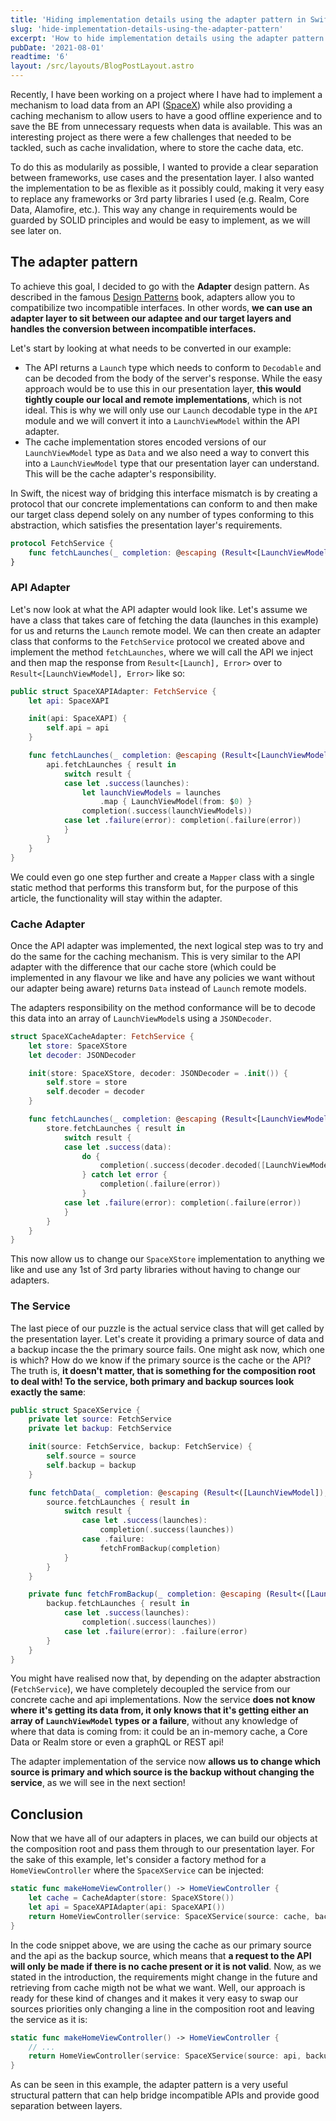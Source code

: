 ```yaml
---
title: 'Hiding implementation details using the adapter pattern in Swift'
slug: 'hide-implementation-details-using-the-adapter-pattern'
excerpt: 'How to hide implementation details using the adapter pattern and decoupling multiple layers of an application, making it easy to test and adapt.'
pubDate: '2021-08-01'
readtime: '6'
layout: /src/layouts/BlogPostLayout.astro
---
```


Recently, I have been working on a project where I have had to implement a mechanism to load data from an API ([SpaceX](https://documenter.getpostman.com/view/2025350/RWaEzAiG?version=latest)) while also providing a caching mechanism to allow users to have a good offline experience and to save the BE from unnecessary requests when data is available. This was an interesting project as there were a few challenges that needed to be tackled, such as cache invalidation, where to store the cache data, etc.

To do this as modularily as possible, I wanted to provide a clear separation between frameworks, use cases and the presentation layer. I also wanted the implementation to be as flexible as it possibly could, making it very easy to replace any frameworks or 3rd party libraries I used (e.g. Realm, Core Data, Alamofire, etc.). This way any change in requirements would be guarded by SOLID principles and would be easy to implement, as we will see later on.

## The adapter pattern

To achieve this goal, I decided to go with the **Adapter** design pattern. As described in the famous [Design Patterns](https://www.amazon.co.uk/Design-patterns-elements-reusable-object-oriented/dp/0201633612) book, adapters allow you to compatibilize two incompatible interfaces. In other words, **we can use an adapter layer to sit between our adaptee and our target layers and handles the conversion between incompatible interfaces.**

Let's start by looking at what needs to be converted in our example:

- The API returns a `Launch` type which needs to conform to `Decodable` and can be decoded from the body of the server's response. While the easy approach would be to use this in our presentation layer, **this would tightly couple our local and remote implementations**, which is not ideal. This is why we will only use our `Launch` decodable type in the `API` module and we will convert it into a `LaunchViewModel` within the API adapter.
- The cache implementation stores encoded versions of our `LaunchViewModel` type as `Data` and we also need a way to convert this into a `LaunchViewModel` type that our presentation layer can understand. This will be the cache adapter's responsibility.

In Swift, the nicest way of bridging this interface mismatch is by creating a protocol that our concrete implementations can conform to and then make our target class depend solely on any number of types conforming to this abstraction, which satisfies the presentation layer's requirements.

```swift:FetchService.swift
protocol FetchService {
    func fetchLaunches(_ completion: @escaping (Result<[LaunchViewModel], Error>) -> Void)
}
```

### API Adapter

Let's now look at what the API adapter would look like. Let's assume we have a class that takes care of fetching the data (launches in this example) for us and returns the `Launch` remote model. We can then create an adapter class that conforms to the `FetchService` protocol we created above and implement the method `fetchLaunches`, where we will call the API we inject and then map the response from `Result<[Launch], Error>` over to `Result<[LaunchViewModel], Error>` like so:

```swift:SpaceXAPIAdapter.swift
public struct SpaceXAPIAdapter: FetchService {
    let api: SpaceXAPI

    init(api: SpaceXAPI) {
        self.api = api
    }

    func fetchLaunches(_ completion: @escaping (Result<[LaunchViewModel], Error>) -> Void) {
        api.fetchLaunches { result in
            switch result {
            case let .success(launches):
                let launchViewModels = launches
                    .map { LaunchViewModel(from: $0) }
                completion(.success(launchViewModels))
            case let .failure(error): completion(.failure(error))
            }
        }
    }
}
```

We could even go one step further and create a `Mapper` class with a single static method that performs this transform but, for the purpose of this article, the functionality will stay within the adapter.

### Cache Adapter

Once the API adapter was implemented, the next logical step was to try and do the same for the caching mechanism. This is very similar to the API adapter with the difference that our cache store (which could be implemented in any flavour we like and have any policies we want without our adapter being aware) returns `Data` instead of `Launch` remote models.

The adapters responsibility on the method conformance will be to decode this data into an array of `LaunchViewModel`s using a `JSONDecoder`.

```swift:SpaceXCacheAdapter.swift
struct SpaceXCacheAdapter: FetchService {
    let store: SpaceXStore
    let decoder: JSONDecoder

    init(store: SpaceXStore, decoder: JSONDecoder = .init()) {
        self.store = store
        self.decoder = decoder
    }

    func fetchLaunches(_ completion: @escaping (Result<[LaunchViewModel], Error>) -> Void) {
        store.fetchLaunches { result in
            switch result {
            case let .success(data):
                do {
                    completion(.success(decoder.decoded([LaunchViewModel].self, data)))
                } catch let error {
                    completion(.failure(error))
                }
            case let .failure(error): completion(.failure(error))
            }
        }
    }
}
```

This now allow us to change our `SpaceXStore` implementation to anything we like and use any 1st of 3rd party libraries without having to change our adapters.

### The Service

The last piece of our puzzle is the actual service class that will get called by the presentation layer. Let's create it providing a primary source of data and a backup incase the the primary source fails. One might ask now, which one is which? How do we know if the primary source is the cache or the API? The truth is, **it doesn't matter, that is something for the composition root to deal with! To the service, both primary and backup sources look exactly the same**:

```swift:SpaceXService.swift
public struct SpaceXService {
    private let source: FetchService
    private let backup: FetchService

    init(source: FetchService, backup: FetchService) {
        self.source = source
        self.backup = backup
    }

    func fetchData(_ completion: @escaping (Result<([LaunchViewModel]), Error>) -> Void) {
        source.fetchLaunches { result in
            switch result {
                case let .success(launches):
                    completion(.success(launches))
                case .failure:
                    fetchFromBackup(completion)
            }
        }
    }

    private func fetchFromBackup(_ completion: @escaping (Result<([LaunchViewModel]), Error>) -> Void) {
        backup.fetchLaunches { result in
            case let .success(launches):
                completion(.success(launches))
            case let .failure(error): .failure(error)
        }
    }
}
```

You might have realised now that, by depending on the adapter abstraction (`FetchService`), we have completely decoupled the service from our concrete cache and api implementations. Now the service **does not know where it's getting its data from, it only knows that it's getting either an array of `LaunchViewModel` types or a failure**, without any knowledge of where that data is coming from: it could be an in-memory cache, a Core Data or Realm store or even a graphQL or REST api!

The adapter implementation of the service now **allows us to change which source is primary and which source is the backup without changing the service**, as we will see in the next section!

## Conclusion

Now that we have all of our adapters in places, we can build our objects at the composition root and pass them through to our presentation layer. For the sake of this example, let's consider a factory method for a `HomeViewController` where the `SpaceXService` can be injected:

```swift:Coordinator.swift
static func makeHomeViewController() -> HomeViewController {
    let cache = CacheAdapter(store: SpaceXStore())
    let api = SpaceXAPIAdapter(api: SpaceXAPI())
    return HomeViewController(service: SpaceXService(source: cache, backup: api))
}
```

In the code snippet above, we are using the cache as our primary source and the api as the backup source, which means that **a request to the API will only be made if there is no cache present or it is not valid**. Now, as we stated in the introduction, the requirements might change in the future and retrieving from cache migth not be what we want. Well, our approach is ready for these kind of changes and it makes it very easy to swap our sources priorities only changing a line in the composition root and leaving the service as it is:

```swift:Coordinator.swift
static func makeHomeViewController() -> HomeViewController {
    // ...
    return HomeViewController(service: SpaceXService(source: api, backup: cache))
}
```

As can be seen in this example, the adapter pattern is a very useful structural pattern that can help bridge incompatible APIs and provide good separation between layers.
